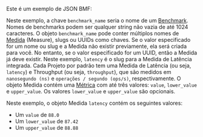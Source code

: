 
Este é um exemplo de JSON BMF:

<BmfExample />

Neste exemplo, a chave `benchmark_name` seria o nome de um [Benchmark][benchmark].
Nomes de benchmarks podem ser qualquer string não vazia de até 1024 caracteres.
O objeto `benchmark_name` pode conter múltiplos nomes de [Medida][measure] (Measure), slugs ou UUIDs como chaves.
Se o valor especificado for um nome ou slug e a Medida não existir previamente, ela será criada para você.
No entanto, se o valor especificado for um UUID, então a Medida já deve existir.
Neste exemplo, `latency` é o slug para a Medida de Latência integrada.
Cada Projeto por padrão tem uma Medida de Latência (ou seja, `latency`) e Throughput (ou seja, `throughput`),
que são medidos em `nanosegundo (ns)` e `operações / segundo (ops/s)`, respectivamente.
O objeto Medida contém uma [Métrica][metric] com até três valores:
`value`, `lower_value` e `upper_value`.
Os valores `lower_value` e `upper_value` são opcionais.

Neste exemplo, o objeto Medida `latency` contém os seguintes valores:

- Um `value` de `88.0`
- Um `lower_value` de `87.42`
- Um `upper_value` de `88.88`

[benchmark]: /pt/docs/explanation/benchmarking/#benchmarks
[measure]: /pt/docs/explanation/benchmarking/#measures
[metric]: /pt/docs/explanation/benchmarking/#metrics
